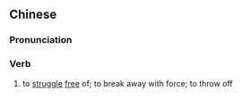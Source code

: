 {{also|挣脱}}
==Chinese==
{{zh-forms|s=挣脱}}

===Pronunciation===
{{zh-pron
|m=掙tuō
|c=zang1 tyut3
|mn=qz:chng-thoat/xm,zz:cheng-thoat
|cat=v
}}

===Verb===
{{zh-verb}}

# to [[struggle]] [[free]] of; to break away with force; to throw off